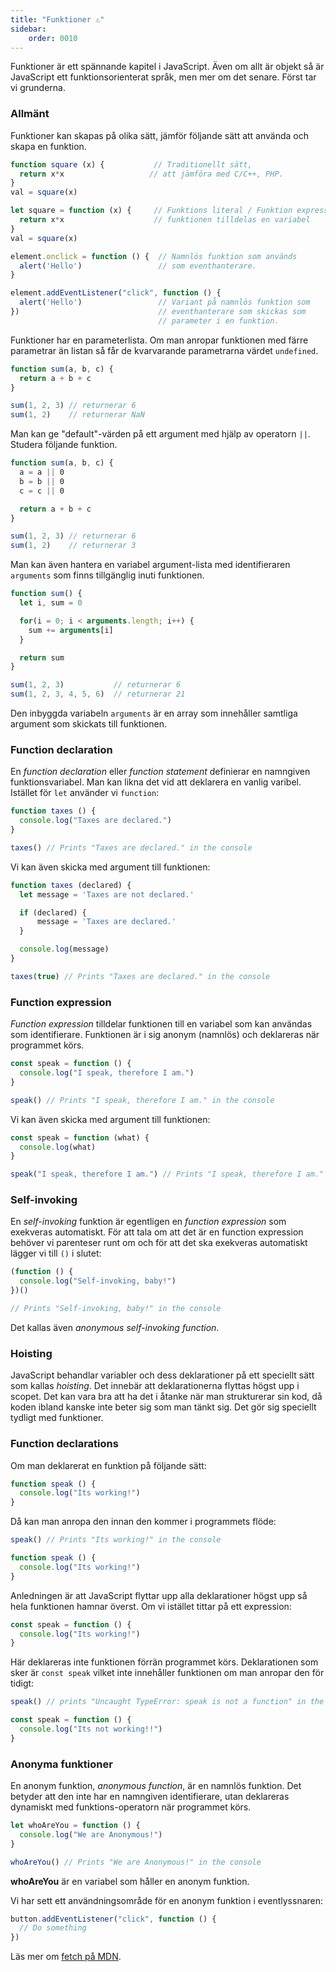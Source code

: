 ```yaml
---
title: "Funktioner ⚠️" 
sidebar:
    order: 0010
---
```


Funktioner är ett spännande kapitel i JavaScript. Även om allt är objekt så är JavaScript ett funktionsorienterat språk, men mer om det senare. Först tar vi grunderna.



### Allmänt

Funktioner kan skapas på olika sätt, jämför följande sätt att använda och skapa en funktion.

```js
function square (x) {           // Traditionellt sätt,
  return x*x                   // att jämföra med C/C++, PHP.
}
val = square(x)

let square = function (x) {     // Funktions literal / Funktion expression,
  return x*x                    // funktionen tilldelas en variabel
}
val = square(x)

element.onclick = function () {  // Namnlös funktion som används
  alert('Hello')                 // som eventhanterare.
}

element.addEventListener("click", function () {
  alert('Hello')                 // Variant på namnlös funktion som
})                               // eventhanterare som skickas som
                                 // parameter i en funktion.
```

Funktioner har en parameterlista. Om man anropar funktionen med färre parametrar än listan så får de kvarvarande parametrarna värdet `undefined`.

```js
function sum(a, b, c) {
  return a + b + c
}

sum(1, 2, 3) // returnerar 6
sum(1, 2)    // returnerar NaN
```

Man kan ge "default"-värden på ett argument med hjälp av operatorn `||`. Studera följande funktion.

```js
function sum(a, b, c) {
  a = a || 0
  b = b || 0
  c = c || 0

  return a + b + c
}

sum(1, 2, 3) // returnerar 6
sum(1, 2)    // returnerar 3
```

Man kan även hantera en variabel argument-lista med identifieraren `arguments` som finns tillgänglig inuti funktionen.

```js
function sum() {
  let i, sum = 0

  for(i = 0; i < arguments.length; i++) {
    sum += arguments[i]
  }

  return sum
}

sum(1, 2, 3)           // returnerar 6
sum(1, 2, 3, 4, 5, 6)  // returnerar 21
```

Den inbyggda variabeln `arguments` är en array som innehåller samtliga argument som skickats till funktionen.



### Function declaration

En *function declaration* eller *function statement* definierar en namngiven funktionsvariabel. Man kan likna det vid att deklarera en vanlig varibel. Istället för `let` använder vi `function`:

```js
function taxes () {
  console.log("Taxes are declared.")
}

taxes() // Prints "Taxes are declared." in the console
```

Vi kan även skicka med argument till funktionen:

```js
function taxes (declared) {
  let message = 'Taxes are not declared.'

  if (declared) {
      message = 'Taxes are declared.'
  }

  console.log(message)
}

taxes(true) // Prints "Taxes are declared." in the console
```



### Function expression

*Function expression* tilldelar funktionen till en variabel som kan användas som identifierare. Funktionen är i sig anonym (namnlös) och deklareras när programmet körs.

```js
const speak = function () {
  console.log("I speak, therefore I am.")
}

speak() // Prints "I speak, therefore I am." in the console
```

Vi kan även skicka med argument till funktionen:

```js
const speak = function (what) {
  console.log(what)
}

speak("I speak, therefore I am.") // Prints "I speak, therefore I am." in the console
```



### Self-invoking

En *self-invoking* funktion är egentligen en *function expression* som exekveras automatiskt. För att tala om att det är en function expression behöver vi parenteser runt om och för att det ska exekveras automatiskt lägger vi till `()` i slutet:

```js
(function () {
  console.log("Self-invoking, baby!")
})()

// Prints "Self-invoking, baby!" in the console
```

Det kallas även *anonymous self-invoking function*.



### Hoisting

JavaScript behandlar variabler och dess deklarationer på ett speciellt sätt som kallas *hoisting*. Det innebär att deklarationerna flyttas högst upp i scopet. Det kan vara bra att ha det i åtanke när man strukturerar sin kod, då koden ibland kanske inte beter sig som man tänkt sig. Det gör sig speciellt tydligt med funktioner.



### Function declarations

Om man deklarerat en funktion på följande sätt:

```js
function speak () {
  console.log("Its working!")
}
```

Då kan man anropa den innan den kommer i programmets flöde:

```js
speak() // Prints "Its working!" in the console

function speak () {
  console.log("Its working!")
}
```

Anledningen är att JavaScript flyttar upp alla deklarationer högst upp så hela funktionen hamnar överst. Om vi istället tittar på ett expression:

```js
const speak = function () {
  console.log("Its working!")
}
```

Här deklareras inte funktionen förrän programmet körs. Deklarationen som sker är `const speak` vilket inte innehåller funktionen om man anropar den för tidigt:

```js
speak() // prints "Uncaught TypeError: speak is not a function" in the console

const speak = function () {
  console.log("Its not working!!")
}
```



### Anonyma funktioner

En anonym funktion, *anonymous function*, är en namnlös funktion. Det betyder att den inte har en namngiven identifierare, utan deklareras dynamiskt med funktions-operatorn när programmet körs.

```js
let whoAreYou = function () {
  console.log("We are Anonymous!")
}

whoAreYou() // Prints "We are Anonymous!" in the console
```

**whoAreYou** är en variabel som håller en anonym funktion.

Vi har sett ett användningsområde för en anonym funktion i eventlyssnaren:

```js
button.addEventListener("click", function () {
  // Do something
})
```


Läs mer om [fetch på MDN](https://developer.mozilla.org/en-US/docs/Web/API/Fetch_API).